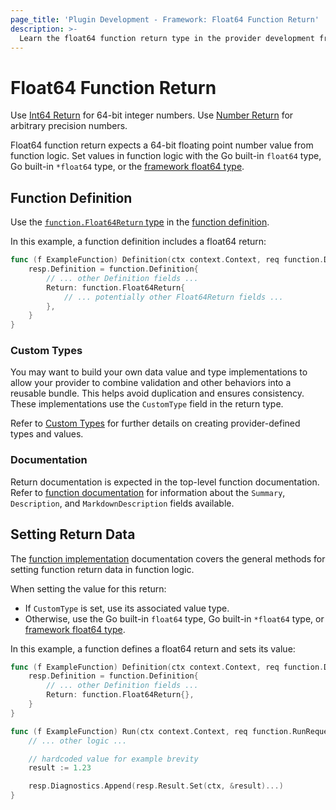 ```yaml
---
page_title: 'Plugin Development - Framework: Float64 Function Return'
description: >-
  Learn the float64 function return type in the provider development framework.
---
```


# Float64 Function Return

<Tip>

Use [Int64 Return](/terraform/plugin/framework/functions/returns/int64) for 64-bit integer numbers. Use [Number Return](/terraform/plugin/framework/functions/returns/number) for arbitrary precision numbers.

</Tip>

Float64 function return expects a 64-bit floating point number value from function logic. Set values in function logic with the Go built-in `float64` type, Go built-in `*float64` type, or the [framework float64 type](/terraform/plugin/framework/handling-data/types/float64).

## Function Definition

Use the [`function.Float64Return` type](https://pkg.go.dev/github.com/hashicorp/terraform-plugin-framework/function#Float64Return) in the [function definition](/terraform/plugin/framework/functions/implementation#definition-method).

In this example, a function definition includes a float64 return:

```go
func (f ExampleFunction) Definition(ctx context.Context, req function.DefinitionRequest, resp *function.DefinitionResponse) {
    resp.Definition = function.Definition{
        // ... other Definition fields ...
        Return: function.Float64Return{
            // ... potentially other Float64Return fields ...
        },
    }
}
```

### Custom Types

You may want to build your own data value and type implementations to allow your provider to combine validation and other behaviors into a reusable bundle. This helps avoid duplication and ensures consistency. These implementations use the `CustomType` field in the return type.

Refer to [Custom Types](/terraform/plugin/framework/handling-data/types/custom) for further details on creating provider-defined types and values.

### Documentation

Return documentation is expected in the top-level function documentation. Refer to [function documentation](/terraform/plugin/framework/functions/documentation) for information about the `Summary`, `Description`, and `MarkdownDescription` fields available.

## Setting Return Data

The [function implementation](/terraform/plugin/framework/functions/implementation) documentation covers the general methods for setting function return data in function logic.

When setting the value for this return:

* If `CustomType` is set, use its associated value type.
* Otherwise, use the Go built-in `float64` type, Go built-in `*float64` type, or [framework float64 type](/terraform/plugin/framework/handling-data/types/float64).

In this example, a function defines a float64 return and sets its value:

```go
func (f ExampleFunction) Definition(ctx context.Context, req function.DefinitionRequest, resp *function.DefinitionResponse) {
    resp.Definition = function.Definition{
        // ... other Definition fields ...
        Return: function.Float64Return{},
    }
}

func (f ExampleFunction) Run(ctx context.Context, req function.RunRequest, resp *function.RunResponse) {
    // ... other logic ...

    // hardcoded value for example brevity
    result := 1.23

    resp.Diagnostics.Append(resp.Result.Set(ctx, &result)...)
}
```
